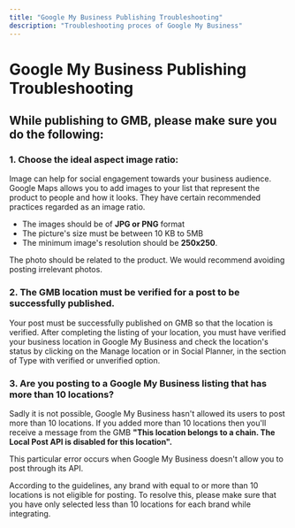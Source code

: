 ```yaml
---
title: "Google My Business Publishing Troubleshooting"
description: "Troubleshooting proces of Google My Business"
---
```

# Google My Business Publishing Troubleshooting

## While publishing to GMB, please make sure you do the following:

### 1. Choose the ideal aspect image ratio:

Image can help for social engagement towards your business audience. Google Maps allows you to add images to your list that represent the product to people and how it looks. They have certain recommended practices regarded as an image ratio.

-   The images should be of  **JPG or PNG**  format
-   The picture's size must be between 10 KB to 5MB
-   The minimum image's resolution should be  **250x250**.

The photo should be related to the product. We would recommend avoiding posting irrelevant photos. 

### 2. The GMB location must be verified for a post to be successfully published.

Your post must be successfully published on GMB so that the location is verified. After completing the listing of your location, you must have verified your business location in Google My Business and check the location's status by clicking on the Manage location or in Social Planner, in the section of Type with verified or unverified option.

### 3. Are you posting to a Google My Business listing that has more than 10 locations?

Sadly it is not possible, Google My Business hasn't allowed its users to post more than 10 locations. If you added more than 10 locations then you'll receive a message from the GMB **"This location belongs to a chain. The Local Post API is disabled for this location".**

This particular error occurs when Google My Business doesn't allow you to post through its API.

According to the guidelines, any brand with equal to or more than 10 locations is not eligible for posting. To resolve this, please make sure that you have only selected less than 10 locations for each brand while integrating.